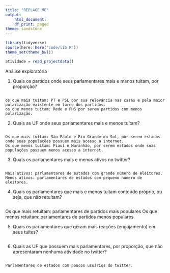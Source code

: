 ```yaml
---
title: "REPLACE ME"
output:
    html_document:
    df_print: paged
theme: sandstone
---
```


```r
library(tidyverse)
source(here::here("code/lib.R"))
theme_set(theme_bw())
```

```r
atividade = read_projectdata()
```

Análise exploratória

1) Quais os partidos onde seus parlamentares mais e menos tuítam, por proporção?
```r
  
```

	os que mais tuítam: PT e PSL por sua relevância nas casas e pela maior polarização existente em torno dos partidos.
	os que menos tuítam: Rede e PHS por serem partidos com menos polarização.

2) Quais as UF onde seus parlamentares mais e menos tuítam?
```r

```

	Os que mais tuítam: São Paulo e Rio Grande do Sul, por serem estados onde suas populações possuem mais acesso a internet.
	Os que menos tuítam: Piauí e Maranhão, por serem estados onde suas populações possuem menos acesso a internet.

3) Quais os parlamentares mais e menos ativos no twitter?
```r

```

	Mais ativos: parlamentares de estados com grande número de eleitores.
	Menos ativos: parlamentares de estados com pequeno número de eleitores.

4) Quais os parlamentares que mais e menos tuítam conteúdo próprio, ou seja, que não retuítam?
```r

```

Os que mais retuítam: parlamentares de partidos mais populares
Os que menos retuítam: parlamentares de partidos menos populares.	

5) Quais os parlamentares que geram mais reações (engajamento) em seus tuítes?
```r

```

6) Quais as UF que possuem mais parlamentares, por proporção, que não apresentaram nenhuma atividade no twitter?
```r

```

	Parlamentares de estados com poucos usuários do twitter.

